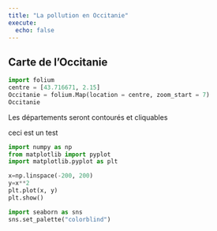 ```yaml
---
title: "La pollution en Occitanie"
execute: 
  echo: false
---
```


## Carte de l'Occitanie

```python
import folium
centre = [43.716671, 2.15]
Occitanie = folium.Map(location = centre, zoom_start = 7)
Occitanie
```
Les départements seront contourés et cliquables


ceci est un test

```python
import numpy as np
from matplotlib import pyplot
import matplotlib.pyplot as plt

x=np.linspace(-200, 200)
y=x**2
plt.plot(x, y)
plt.show()
```


```python
import seaborn as sns
sns.set_palette("colorblind")
```